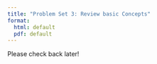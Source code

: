 ```yaml
---
title: "Problem Set 3: Review basic Concepts"
format:
  html: default
  pdf: default
---
```


Please check back later!
